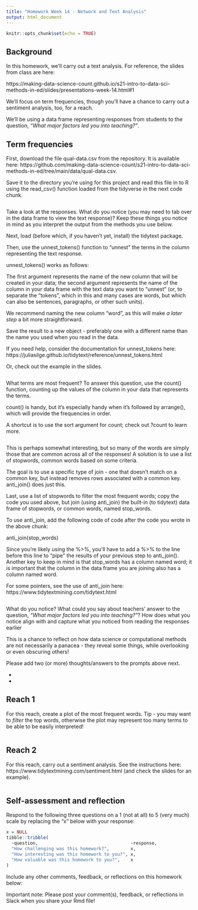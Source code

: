 ```yaml
---
title: "Homework Week 14 - Network and Text Analysis"
output: html_document 
---
```


``` r
knitr::opts_chunk$set(echo = TRUE)
```

## Background

In this homework, we'll carry out a text analysis. For reference, the slides from class are here:

https://making-data-science-count.github.io/s21-intro-to-data-sci-methods-in-ed/slides/presentations-week-14.html#1

We'll focus on term frequencies, though you'll have a chance to carry out a sentiment analysis, too, for a reach.

We'll be using a data frame representing responses from students to the question, 
*"What major factors led you into teaching?"*.

## Term frequencies

First, download the file qual-data.csv from the repository. It is available
here: https://github.com/making-data-science-count/s21-intro-to-data-sci-methods-in-ed/tree/main/data/qual-data.csv. 

Save it to the directory you're using for this project and read this file in to R 
using the read_csv() function loaded from the tidyverse in the next code chunk.

```r

```

Take a look at the responses. What do you notice (you may need to tab over in the
data frame to view the text response)? Keep these things you notice in mind as 
you interpret the output from the methods you use below.

Next, load (before which, if you haven't yet, install) the tidytext package.

Then, use the unnest_tokens() function to "unnest" the terms in the column representing
the text response. 

unnest_tokens() works as follows:

The first argument represents the name of the new column that will be created in your
data; the second argument represents the name of the column in your data frame 
with the text data you want to "unnest" (or, to separate the "tokens", which in this
and many cases are words, but which can also be sentences, paragraphs, or other 
such units). 

We recommend naming the new column "word", as this will make _a later step_ a bit
more straightforward. 

Save the result to a new object - preferably one with a different name than the name
you used when you read in the data.

If you need help, consider the documentation for unnest_tokens here: 
https://juliasilge.github.io/tidytext/reference/unnest_tokens.html

Or, check out the example in the slides. 

```r

```
What terms are most frequent? To answer this question, use the count() function, counting
up the values of the column in your data that represents the terms.

count() is handy, but it's especially handy when it's followed by arrange(), which 
will provide the frequencies in order. 

A shortcut is to use the sort argument for count; check out ?count to learn more.

```r

```
This is perhaps somewhat interesting, but so many of the words are simply those that 
are common across all of the responses! A solution is to use a list of stopwords,
common words based on some criteria.

The goal is to use a specific type of join - one that doesn't match on a common key,
but instead removes rows associated with a common key. anti_join() does just this.

Last, use a list of stopwords to filter the most frequent words; copy the code
you used above, but join (using anti_join) the built-in (to tidytext) data frame of
stopwords, or common words, named stop_words.

To use anti_join, add the following code of code after the code you wrote in the above
chunk:

anti_join(stop_words)

Since you're likely using the %>%, you'll have to add a %>% to the line before this 
line to "pipe" the results of your previous step to anti_join(). Another key to keep 
in mind is that stop_words has a column named word; it is important that the column 
in the data frame you are joining also has a column named word.

For some pointers, see the use of anti_join here: https://www.tidytextmining.com/tidytext.html

```r

```

What do you notice? What could you say about teachers' answer to the question, 
*"What major factors led you into teaching?"*? How does what you notice align with 
and capture what you noticed from reading the responses earlier

This is a chance to reflect on how data science or computational methods are not 
necessarily a panacea - they reveal some things, while overlooking or even obscuring others!

Please add two (or more) thoughts/answers to the prompts above next.

- 
- 

## Reach 1

For this reach, create a plot of the most frequent words. Tip - you may want to
_filter_ the top words, otherwise the plot may represent too many terms to be
able to be easily interpreted!

```r

```

## Reach 2

For this reach, carry out a sentiment analysis. See the instructions here:
https://www.tidytextmining.com/sentiment.html (and check the slides for an example).

```r

```

## Self-assessment and reflection

Respond to the following three questions on a 1 (not at all) to 5 (very much)
scale by replacing the "x" below with your response:

``` r
x = NULL
tibble::tribble(
  ~question,                                   ~response,
  "How challenging was this homework?",        x,
  "How interesting was this homework to you?", x,
  "How valuable was this homework to you?",    x
)
```

Include any other comments, feedback, or reflections on this homework below:

Important note: Please post your comment(s), feedback, or reflections in Slack
when you share your Rmd file!
